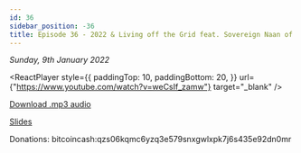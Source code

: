 ```yaml
---
id: 36
sidebar_position: -36
title: Episode 36 - 2022 & Living off the Grid feat. Sovereign Naan of Allodium
---
```



_Sunday, 9th January 2022_

<ReactPlayer
  style={{
    paddingTop: 10,
    paddingBottom: 20,
  }}
  url={"https://www.youtube.com/watch?v=weCsIf_zamw"}
  target="_blank"
/>

[Download .mp3 audio](https://drive.google.com/file/d/1SzW-uPieplotG9K-3sC5QiCWfqipKtYJ/view?usp=sharing)

[Slides](https://docs.google.com/presentation/d/1S8TGJi9A5yYWKRHlk96UBVLVpoUhxKkti6tX-Ffe0v4/edit?usp=sharing)

Donations: bitcoincash:qzs06kqmc6yzq3e579snxgwlxpk7j6s435e92dn0mr
